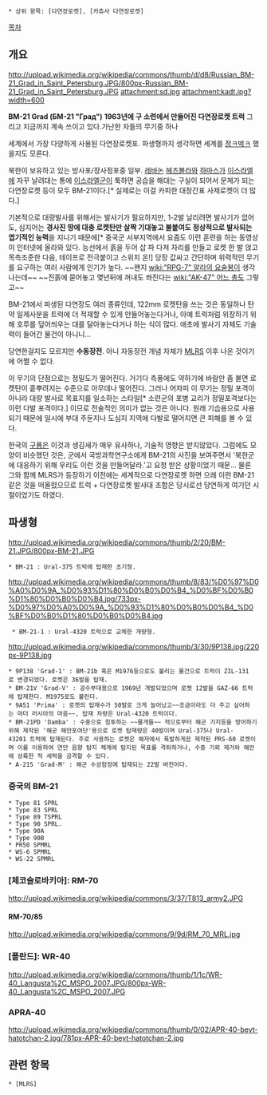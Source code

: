  * 상위 항목: [다연장로켓], [카츄사 다연장로켓]


[[목차]]
== 개요 ==
http://upload.wikimedia.org/wikipedia/commons/thumb/d/d8/Russian_BM-21_Grad_in_Saint_Petersburg.JPG/800px-Russian_BM-21_Grad_in_Saint_Petersburg.JPG
attachment:sd.jpg
attachment:kadt.jpg?width=600

{{{#!html
<iframe width="560" height="315" src="//www.youtube.com/embed/-roOI4aPUC4" frameborder="0" allowfullscreen></iframe>}}}

'''BM-21 Grad (БМ-21 "Град")'''
'''1963년에 구 소련에서 만들어진 다연장로켓 트럭'''
그리고 지금까지 계속 쓰이고 있다.가난한 자들의 무기중 하나

세계에서 가장 다양하게 사용된 다연장로켓포. 파생형까지 생각하면 세계를 [[정ㅋ벅ㅋ]] 했을지도 모른다.

북한이 보유하고 있는 방사포/장사정포중 일부. [[레바논]] [[헤즈볼라]]와 [[하마스]]가 [[이스라엘]]에 자꾸 날려대는 통에 [[이스라엘군]]이 툭하면 공습을 해대는 구실이 되어서 문제가 되는 다연장로켓 등이 모두 BM-21이다.[* 실제로는 이걸 카피한 대장간표 사제로켓이 더 많다.]

기본적으로 대량발사를 위해서는 발사기가 필요하지만, 1-2발 날리려면 발사기가 없어도, 심지어는 '''경사진 땅에 대충 로켓탄만 살짝 기대놓고 불붙여도 정상적으로 발사되는 엽기적인 능력'''을 지니기 때문에[* 중국군 서부지역에서 요즘도 이런 훈련을 하는 동영상이 인터넷에 올라와 있다. 능선에서 흙을 두어 삽 파 다져 자리를 만들고 로켓 한 발 얹고 목측조준한 다음, 테이프로 전극붙이고 스위치 온!] 당장 값싸고 간단하며 위력적인 무기를 요구하는 여러 사람에게 인기가 높다. ~~왠지 [[wiki:"RPG-7" 알라의 요술봉]]이 생각나는데~~ ~~진흙에 묻어놓고 몇년뒤에 꺼내도 쏴진다는 [[wiki:"AK-47" 어느 총]]도 그렇고~~

BM-21에서 파생된 다연장도 여러 종류인데, 122mm 로켓탄을 쓰는 것은 동일하나 탄약 일제사분을 트럭에 더 적재할 수 있게 만들어놓는다거나, 아예 트럭처럼 위장하기 위해 호루를 덮어씌우는 대를 달아놓는다거나 하는 식이 많다. 애초에 발사기 자체도 기술력이 들어간 물건이 아니니...

당연한걸지도 모르지만 '''수동장전'''. 아니 자동장전 개념 자체가 [[MLRS]] 이후 나온 것이기에 어쩔 수 없다.

이 무기의 단점으로는 정밀도가 떨어진다. 거기다 측풍에도 약하기에 바람만 좀 불면 로켓탄이 흩뿌려지는 수준으로 아무데나 떨어진다. 그러나 어차피 이 무기는 정밀 포격이 아니라 대량 발사로 목표지를 일소하는 스타일[* 소련군의 포병 교리가 정밀포격보다는 이런 다발 포격이다.] 이므로 전술적인 의미가 없는 것은 아니다. 원래 기습용으로 사용되기 때문에 일시에 부대 주둔지나 도심지 지역에 다발로 떨어지면 큰 피해를 볼 수 있다.

한국의 [[구룡]]은 이것과 생김새가 매우 유사하나, 기술적 영향은 받지않았다. 그럼에도 모양이 비슷했던 것은, 군에서 국방과학연구소에게 BM-21의 사진을 보여주면서 '북한군에 대응하기 위해 우리도 이런 것을 만들어달라.'고 요청 받은 상황이었기 때문... 물론 그와 함께 MLRS가 등장하기 이전에는 세계적으로 다연장로켓 하면 으례 이런 BM-21 같은 것을 떠올렸으므로 트럭 + 다연장로켓 발사대 조합은 당시로선 당연하게 여기던 시절이었기도 하였다.

== 파생형 ==
http://upload.wikimedia.org/wikipedia/commons/thumb/2/20/BM-21.JPG/800px-BM-21.JPG
 * BM-21 : Ural-375 트럭에 탑재한 초기형.
http://upload.wikimedia.org/wikipedia/commons/thumb/8/83/%D0%97%D0%A0%D0%9A_%D0%93%D1%80%D0%B0%D0%B4_%D0%BF%D0%B0%D1%80%D0%B0%D0%B4.jpg/733px-%D0%97%D0%A0%D0%9A_%D0%93%D1%80%D0%B0%D0%B4_%D0%BF%D0%B0%D1%80%D0%B0%D0%B4.jpg
  * BM-21-1 : Ural-4320 트럭으로 교체한 개량형.
http://upload.wikimedia.org/wikipedia/commons/thumb/3/30/9P138.jpg/220px-9P138.jpg
 * 9P138 'Grad-1' : BM-21b 혹은 M1976등으로도 불리는 물건으로 트럭이 ZIL-131로 변경되었다. 로켓은 36발을 탑재.
 * BM-21V 'Grad-V' : 공수부대용으로 1969년 개발되었으며 로켓 12발을 GAZ-66 트럭에 탑재한다. M1975로도 불린다.
 * 9А51 'Prima' : 로켓의 탑재수가 50발로 크게 늘어났고~~조금이라도 더 주고 싶어하는 마더 러시아의 마음~~, 탑재 차량은 Ural-4320 트럭이다.
 * BM-21PD 'Damba' : 수중으로 침투하는 ~~물개들~~ 적으로부터 해군 기지등을 방어하기위해 제작된 '해군 해안포여단'용으로 로켓 탑재량은 40발이며 Ural-375나 Ural-43201 트럭에 탑재된다. 주로 사용하는 로켓은 해저에서 폭발하게끔 제작된 PRS-60 로켓이며 이를 이용하여 연안 음향 탐지 체계에 탐지된 목표를 격퇴하거나, 수중 기뢰 제거와 해안에 상륙한 적 세력을 공격할 수 있다.
 * A-215 'Grad-M' : 해군 수상함정에 탑재되는 22발 버전이다.

=== 중국의 BM-21 === 
 * Type 81 SPRL
 * Type 83 SPRL
 * Type 89 TSPRL
 * Type 90 SPRL.
 * Type 90A
 * Type 90B
 * PR50 SPMRL
 * WS-6 SPMRL
 * WS-22 SPMRL

=== [체코슬로바키아]: RM-70 ===
http://upload.wikimedia.org/wikipedia/commons/3/37/T813_army2.JPG

==== RM-70/85 ====
http://upload.wikimedia.org/wikipedia/commons/9/9d/RM_70_MRL.jpg

=== [폴란드]: WR-40 ===
http://upload.wikimedia.org/wikipedia/commons/thumb/1/1c/WR-40_Langusta%2C_MSPO_2007.JPG/800px-WR-40_Langusta%2C_MSPO_2007.JPG

=== APRA-40 ===
http://upload.wikimedia.org/wikipedia/commons/thumb/0/02/APR-40-beyt-hatotchan-2.jpg/781px-APR-40-beyt-hatotchan-2.jpg

== 관련 항목 ==
 * [MLRS]
